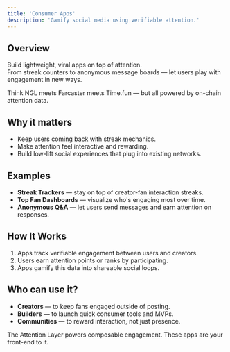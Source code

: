 ```yaml
---
title: 'Consumer Apps'
description: 'Gamify social media using verifiable attention.'
---
```


## Overview

Build lightweight, viral apps on top of attention.  
From streak counters to anonymous message boards — let users play with engagement in new ways.

Think NGL meets Farcaster meets Time.fun — but all powered by on-chain attention data.

## Why it matters

- Keep users coming back with streak mechanics.
- Make attention feel interactive and rewarding.
- Build low-lift social experiences that plug into existing networks.

## Examples

- **Streak Trackers** — stay on top of creator-fan interaction streaks.
- **Top Fan Dashboards** — visualize who's engaging most over time.
- **Anonymous Q&A** — let users send messages and earn attention on responses.

## How It Works

1. Apps track verifiable engagement between users and creators.
2. Users earn attention points or ranks by participating.
3. Apps gamify this data into shareable social loops.

## Who can use it?

- **Creators** — to keep fans engaged outside of posting.
- **Builders** — to launch quick consumer tools and MVPs.
- **Communities** — to reward interaction, not just presence.

<Tip>The Attention Layer powers composable engagement. These apps are your front-end to it.</Tip>
